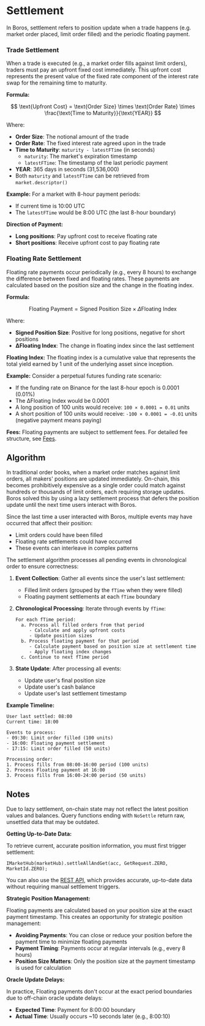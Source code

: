 # Settlement

In Boros, settlement refers to position update when a trade happens (e.g. market order placed, limit order filled) and the periodic floating payment.

### Trade Settlement

When a trade is executed (e.g., a market order fills against limit orders), traders must pay an upfront fixed cost immediately. This upfront cost represents the present value of the fixed rate component of the interest rate swap for the remaining time to maturity.

**Formula:**

$$
\text{Upfront Cost} = \text{Order Size} \times \text{Order Rate} \times \frac{\text{Time to Maturity}}{\text{YEAR}}
$$

Where:

- **Order Size**: The notional amount of the trade
- **Order Rate**: The fixed interest rate agreed upon in the trade
- **Time to Maturity**: `maturity - latestFTime` (in seconds)
  - `maturity`: The market's expiration timestamp
  - `latestFTime`: The timestamp of the last periodic payment
- **YEAR**: 365 days in seconds (31,536,000)
- Both `maturity` and `latestFTime` can be retrieved from `market.descriptor()`

**Example:**
For a market with 8-hour payment periods:

- If current time is 10:00 UTC
- The `latestFTime` would be 8:00 UTC (the last 8-hour boundary)

**Direction of Payment:**

- **Long positions**: Pay upfront cost to receive floating rate
- **Short positions**: Receive upfront cost to pay floating rate

### Floating Rate Settlement

Floating rate payments occur periodically (e.g., every 8 hours) to exchange the difference between fixed and floating rates. These payments are calculated based on the position size and the change in the floating index.

**Formula:**

$$
\text{Floating Payment} = \text{Signed Position Size} \times \Delta\text{Floating Index}
$$

Where:

- **Signed Position Size**: Positive for long positions, negative for short positions
- **ΔFloating Index**: The change in floating index since the last settlement

**Floating Index:**
The floating index is a cumulative value that represents the total yield earned by 1 unit of the underlying asset since inception.

**Example:**
Consider a perpetual futures funding rate scenario:

- If the funding rate on Binance for the last 8-hour epoch is 0.0001 (0.01%)
- The ΔFloating Index would be 0.0001
- A long position of 100 units would receive: `100 × 0.0001 = 0.01` units
- A short position of 100 units would receive: `-100 × 0.0001 = -0.01` units (negative payment means paying)

**Fees:**
Floating payments are subject to settlement fees. For detailed fee structure, see [Fees](./Fees.mdx).

## Algorithm

In traditional order books, when a market order matches against limit orders, all makers' positions are updated immediately. On-chain, this becomes prohibitively expensive as a single order could match against hundreds or thousands of limit orders, each requiring storage updates. Boros solved this by using a lazy settlement process that defers the position update until the next time users interact with Boros.

Since the last time a user interacted with Boros, multiple events may have occurred that affect their position:

- Limit orders could have been filled
- Floating rate settlements could have occurred
- These events can interleave in complex patterns

The settlement algorithm processes all pending events in chronological order to ensure correctness:

1. **Event Collection**: Gather all events since the user's last settlement:

   - Filled limit orders (grouped by the `fTime` when they were filled)
   - Floating payment settlements at each `fTime` boundary

2. **Chronological Processing**: Iterate through events by `fTime`:

   ```
   For each fTime period:
     a. Process all filled orders from that period
        - Calculate and apply upfront costs
        - Update position sizes
     b. Process floating payment for that period
        - Calculate payment based on position size at settlement time
        - Apply floating index changes
     c. Continue to next fTime period
   ```

3. **State Update**: After processing all events:
   - Update user's final position size
   - Update user's cash balance
   - Update user's last settlement timestamp

**Example Timeline:**

```
User last settled: 08:00
Current time: 18:00

Events to process:
- 09:30: Limit order filled (100 units)
- 16:00: Floating payment settlement
- 17:15: Limit order filled (50 units)

Processing order:
1. Process fills from 08:00-16:00 period (100 units)
2. Process Floating payment at 16:00
3. Process fills from 16:00-24:00 period (50 units)
```

## Notes

Due to lazy settlement, on-chain state may not reflect the latest position values and balances. Query functions ending with `NoSettle` return raw, unsettled data that may be outdated.

**Getting Up-to-Date Data:**

To retrieve current, accurate position information, you must first trigger settlement:

```text
IMarketHub(marketHub).settleAllAndGet(acc, GetRequest.ZERO, MarketId.ZERO);
```

You can also use the [REST API](../Backend/REST%20API.mdx), which provides accurate, up-to-date data without requiring manual settlement triggers.

**Strategic Position Management:**

Floating payments are calculated based on your position size at the exact payment timestamp. This creates an opportunity for strategic position management:

- **Avoiding Payments**: You can close or reduce your position before the payment time to minimize floating payments
- **Payment Timing**: Payments occur at regular intervals (e.g., every 8 hours)
- **Position Size Matters**: Only the position size at the payment timestamp is used for calculation

**Oracle Update Delays:**

In practice, Floating payments don't occur at the exact period boundaries due to off-chain oracle update delays:

- **Expected Time**: Payment for 8:00:00 boundary
- **Actual Time**: Usually occurs ~10 seconds later (e.g., 8:00:10)
